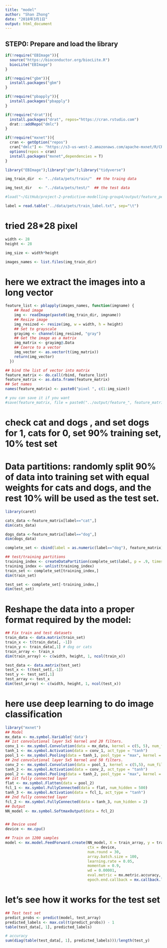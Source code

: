 ---
title: "model"
author: "Shan Zhong"
date: "2018年3月1日"
output: html_document
---

## STEP0: Prepare and load the library
```{r prepare}
if(!require("EBImage")){
  source("https://bioconductor.org/biocLite.R")
  biocLite("EBImage")
}

if(!require("gbm")){
  install.packages("gbm")
}

if(!require("pbapply")){
  install.packages("pbapply")
}

if(!require("drat")){
  install.packages("drat", repos="https://cran.rstudio.com")
  drat:::addRepo("dmlc")
}

if(!require("mxnet")){
  cran <- getOption("repos")
  cran["dmlc"] <- "https://s3-us-west-2.amazonaws.com/apache-mxnet/R/CRAN/"
  options(repos = cran)
  install.packages("mxnet",dependencies = T)
}

library("EBImage");library("gbm");library("tidyverse")

img_train_dir  <- "../data/pets/train/"  ## the traing data

img_test_dir   <- "../data/pets/test/"  ## the test data

#load("~/GitHub/project-2-predictive-modelling-group4/output/feature_pet.RData")

label = read.table("../data/pets/train_label.txt", sep="\t")

```

# tried 28*28 pixel
```{r feature information}

width <- 28
height <- 28

img_size <- width*height

images_names <- list.files(img_train_dir)

```


# here we extract the images into a long vector
```{r extract data}

feature_list <- pblapply(images_names, function(imgname) {
    ## Read image
    img <- readImage(paste0(img_train_dir, imgname))
    ## Resize image
    img_resized <- resize(img, w = width, h = height)
    ## Set to grayscale
    grayimg <- channel(img_resized, "gray")
    ## Get the image as a matrix
    img_matrix <- grayimg@.Data
    ## Coerce to a vector
    img_vector <- as.vector(t(img_matrix))
    return(img_vector)
  })

## bind the list of vector into matrix
feature_matrix <- do.call(rbind, feature_list)
feature_matrix <- as.data.frame(feature_matrix)
## Set names
names(feature_matrix) <- paste0("pixel ", c(1:img_size))

# you can save it if you want
#save(feature_matrix, file = paste0("../output/feature_", feature_matrix, ".RData"))

```


# check cat and dogs , and set dogs for 1, cats for 0, set 90% training set, 10% test set
# Data partitions: randomly split 90% of data into training set with equal weights for cats and dogs, and the rest 10% will be used as the test set.

```{r test}
library(caret)

cats_data <-feature_matrix[label=="cat",]
dim(cats_data)

dogs_data <-feature_matrix[label=="dog",]
dim(dogs_data)

complete_set <- cbind(label = as.numeric(label=="dog"), feature_matrix)

## test/training partitions
training_index <- createDataPartition(complete_set$label, p = .9, times = 1)
training_index <- unlist(training_index)
train_set <- complete_set[training_index,]
dim(train_set)

test_set <- complete_set[-training_index,]
dim(test_set)

```



# Reshape the data into a proper format required by the model:
```{r reshape}
## Fix train and test datasets
train_data <- data.matrix(train_set)
train_x <- t(train_data[, -1])
train_y <- train_data[,1] # dog or cats
train_array <- train_x
dim(train_array) <- c(width, height, 1, ncol(train_x))

test_data <- data.matrix(test_set)
test_x <- t(test_set[,-1])
test_y <- test_set[,1]
test_array <- test_x
dim(test_array) <- c(width, height, 1, ncol(test_x))
```


# here use deep learning to do image classification
```{r model}
library("mxnet")
## Model
mx_data <- mx.symbol.Variable('data')
## 1st convolutional layer 5x5 kernel and 20 filters.
conv_1 <- mx.symbol.Convolution(data = mx_data, kernel = c(5, 5), num_filter = 20)
tanh_1 <- mx.symbol.Activation(data = conv_1, act_type = "tanh")
pool_1 <- mx.symbol.Pooling(data = tanh_1, pool_type = "max", kernel = c(2, 2), stride = c(2,2 ))
## 2nd convolutional layer 5x5 kernel and 50 filters.
conv_2 <- mx.symbol.Convolution(data = pool_1, kernel = c(5,5), num_filter = 50)
tanh_2 <- mx.symbol.Activation(data = conv_2, act_type = "tanh")
pool_2 <- mx.symbol.Pooling(data = tanh_2, pool_type = "max", kernel = c(2, 2), stride = c(2, 2))
## 1st fully connected layer
flat <- mx.symbol.Flatten(data = pool_2)
fcl_1 <- mx.symbol.FullyConnected(data = flat, num_hidden = 500)
tanh_3 <- mx.symbol.Activation(data = fcl_1, act_type = "tanh")
## 2nd fully connected layer
fcl_2 <- mx.symbol.FullyConnected(data = tanh_3, num_hidden = 2)
## Output
NN_model <- mx.symbol.SoftmaxOutput(data = fcl_2)


## Device used
device <- mx.cpu()

## Train on 1200 samples
model <- mx.model.FeedForward.create(NN_model, X = train_array, y = train_y,
                                     ctx = device,
                                     num.round = 30,
                                     array.batch.size = 100,
                                     learning.rate = 0.05,
                                     momentum = 0.9,
                                     wd = 0.00001,
                                     eval.metric = mx.metric.accuracy,
                                     epoch.end.callback = mx.callback.log.train.metric(100))

```

# let's see how it works for the test set 
```{r model}

## Test test set
predict_probs <- predict(model, test_array)
predicted_labels <- max.col(t(predict_probs)) - 1
table(test_data[, 1], predicted_labels)

# accuracy
sum(diag(table(test_data[, 1], predicted_labels)))/length(test_y)

```
